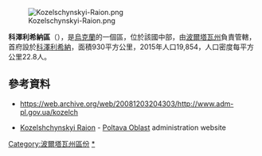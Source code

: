 [[Image:Kozelschynskyi-Raion.png|right]]

'''科澤利希納區'''（{{lang-uk|Козельщинський район}}），是[[烏克蘭|烏克蘭]]的一個區，位於該國中部，由[[波爾塔瓦州|波爾塔瓦州]]負責管轄，首府設於[[科澤利希納|科澤利希納]]，面積930平方公里，2015年人口19,854，人口密度每平方公里22.8人。

==參考資料==
* https://web.archive.org/web/20081203204303/http://www.adm-pl.gov.ua/kozelch
* {{uk icon}} [https://web.archive.org/web/20081203204303/http://www.adm-pl.gov.ua/kozelch Kozelshchynskyi Raion] - [[Poltava_Oblast|Poltava Oblast]] administration website

{{coord|49|15|N|33|50|E|region:UA_type:adm1st|display=title}}

{{DEFAULTSORT:Козельщинський район}}
[[Category:波爾塔瓦州區份|Category:波爾塔瓦州區份]]
[[Category:科澤利希納區|*]]


{{Poltava-geo-stub}}